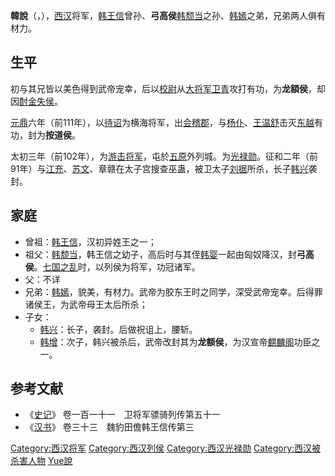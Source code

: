 {{For|东汉人物|韓說 (東漢)}}
{{東亞男性歷史人物
|名稱 = 韩说
|身份 = 
|国家 = [[中国|中国]]
|時代 = [[西汉|西汉]]
|主君 = 汉武帝[[刘彻|刘彻]]
|屆數 =
|最高職務 = 西汉将军
|姓 = 
|名 = 
|姓名 = 韩说
|字 = 
|號 = 
|圖片名稱 =
|圖片大小 = 
|圖片說明 =
|神號 =
|尊號 =
|族裔 = 
|籍貫 = 
|本籍 =
|出身地 =
|出生日期 = 不详
|出生地點 =
|婚年 =
|逝世日期 = 前91年（汉武帝[[征和|征和]]二年）
|廟號 =
|諡號 = 
|父親 = 
|嫡母 =
|母親 =
|妻 = 
|繼室 =
|平妻 =
|側室 =
|元配之父 = 
|元配之嫡母 =
|元配之母 =
|正室之父 =
|正室之嫡母 =
|正室之母 =
|妻之父 =
|妻之嫡母 =
|妻之母 =
|繼室之父 =
|繼室之嫡母 =
|繼室之母 =
|平妻之父 =
|平妻之嫡母 =
|平妻之母 =
|兄弟 = （兄）韩嫣
|姊妹 = 
|嫡兄弟 =
|嫡姊妹 =
|庶兄弟 =
|庶姊妹 =
|同胞兄弟 =
|同胞姊妹 =
|異母兄弟 =
|異母姊妹 =
|異父兄弟 =
|異父姊妹 =
|繼兄弟 =
|繼姊妹 =
|子 = [[韩兴|韩兴]]、[[韩增|韩增]]
|女 = 
|嫡子 =
|嫡女 =
|庶子 =
|庶女 =
|養子 =
|養女 =
|猶子 = <!--日本人用-->
|婿養子 = <!--日本人用-->
|烏帽子子 = <!--日本人用-->
|繼子 =
|繼女 =
|其他親屬 = （曾祖）[[韩王信|韩王信]]<br>（祖父）[[韩颓当|韩颓当]]
|出身 = <!---此处指科举出身--->
|功名 = 
|經歷 = 
|著作 = 
|注釋 =
}}
'''韓說'''（{{標音|字=說 |繁= |简= |拼音=yuè |注音=ㄩㄝˋ |粤拼=jyut6 |中古= |反切=弋雪 |同音字=悅}}，{{bd|前2世纪|？|前91年||catIdx=Han韓說}}），[[西汉|西汉]]将军，[[韩王信|韩王信]]曾孙、'''弓高侯'''[[韩颓当|韩颓当]]之孙、[[韩嫣|韩嫣]]之弟，兄弟两人俱有材力。
==生平==
初与其兄皆以美色得到武帝宠幸，后以[[校尉|校尉]]从[[大將軍_(東亞)|大将军]][[卫青|卫青]]攻打有功，为'''龙額侯'''，却因[[酎金失侯|酎金失侯]]。

[[元鼎|元鼎]]六年（前111年），以[[待诏|待诏]]为横海将军，出[[会稽郡|会稽郡]]，与[[杨仆|杨仆]]、[[王温舒|王温舒]]击灭[[闽越|东越]]有功，封为'''按道侯'''。

太初三年（前102年），为[[游击将军|游击将军]]，屯於[[五原|五原]]外列城。为[[光禄勋|光禄勋]]。征和二年（前91年）与[[江充|江充]]、[[蘇文_(漢朝)|苏文]]、章赣在太子宫搜查巫蛊，被卫太子[[刘据|刘据]]所杀，长子[[韩兴|韩兴]]袭封。

==家庭==
*曾祖：[[韩王信|韩王信]]，汉初异姓王之一；
*祖父：[[韩颓当|韩颓当]]，韩王信之幼子，高后时与其侄[[韩婴|韩婴]]一起由匈奴降汉，封'''弓高侯'''。[[七国之乱|七国之乱]]时，以列侯为将军，功冠诸军。
*父：不详
*兄弟：[[韩嫣|韩嫣]]，貌美，有材力。武帝为胶东王时之同学，深受武帝宠幸。后得罪诸侯王，为武帝母王太后所杀；
*子女：
**[[韩兴|韩兴]]：长子，袭封。后做祝诅上，腰斩。
**[[韩增|韩增]]：次子，韩兴被杀后，武帝改封其为'''龙额侯'''，为汉宣帝[[麒麟阁|麒麟阁]]功臣之一。

==参考文献==
*《[[史记|史记]]》 卷一百一十一　卫将军骠骑列传第五十一
*《[[汉书|汉书]]》 卷三十三　魏豹田儋韩王信传第三

{{DEFAULTSORT:Han韓說}}
[[Category:西汉将军|Category:西汉将军]]
[[Category:西汉列侯|Category:西汉列侯]]
[[Category:西汉光禄勋|Category:西汉光禄勋]]
[[Category:西汉被杀害人物|Category:西汉被杀害人物]]
[[Category:韩姓|Yue說]]